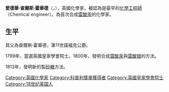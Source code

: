 '''愛德華·查爾斯·霍華德'''（{{lang-en|'''Edward Charles Howard'''}}，{{bd|1774年|5月28日|1816年|9月28日|catIdx=Howard, Edward Charles}}），英國化學家，被認為是最早的[[化學工程師|化學工程師]]（Chemical engineer）。為首次合成[[雷酸汞|雷酸汞]]的化學家。

==生平==
其父為查爾斯·霍華德，第11世諾福克公爵。

1799年，當選英國皇家學會院士。1800年，發明合成[[雷酸汞|雷酸汞]]與[[雷酸银|雷酸银]]的方法。

1813年，發明新的製[[砂糖|砂糖]]方法。

{{1751年至1800年科普利奖章获得者}}
{{Authority control}}
{{DEFAULTSORT:Howard,Edward Charles}}
[[Category:英國化學家|Category:英國化學家]]
[[Category:科普利獎章獲得者|Category:科普利獎章獲得者]]
[[Category:英國皇家學會院士|Category:英國皇家學會院士]]
[[Category:18世纪英国人|Category:18世纪英国人]]